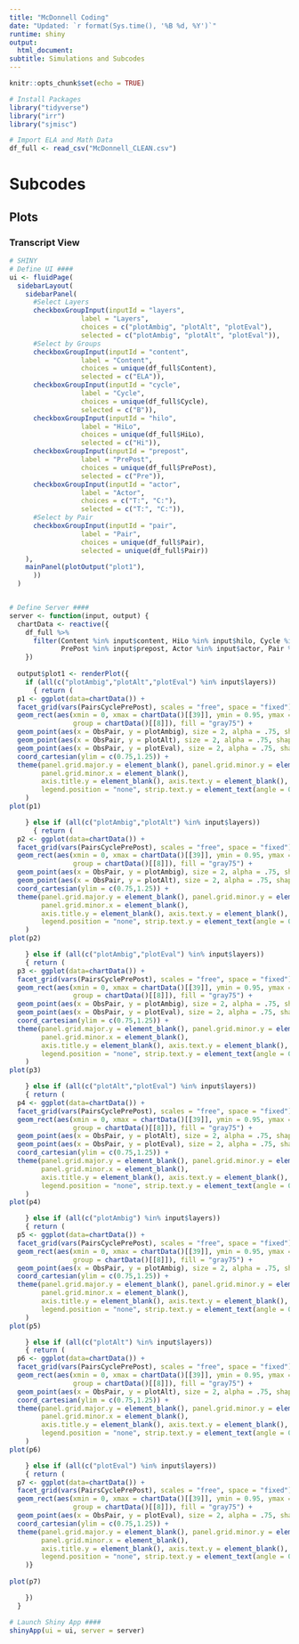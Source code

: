 ```yaml
---
title: "McDonnell Coding"
date: "Updated: `r format(Sys.time(), '%B %d, %Y')`"
runtime: shiny
output:
  html_document:
subtitle: Simulations and Subcodes
---
```


```r
knitr::opts_chunk$set(echo = TRUE)
```

```r
# Install Packages
library("tidyverse")
library("irr")
library("sjmisc")

```

``` r
# Import ELA and Math Data
df_full <- read_csv("McDonnell_CLEAN.csv")

```

# **Subcodes**
## Plots
### Transcript View
``` r

# SHINY
# Define UI ####
ui <- fluidPage(
  sidebarLayout(
    sidebarPanel(
      #Select Layers
      checkboxGroupInput(inputId = "layers", 
                  label = "Layers",
                  choices = c("plotAmbig", "plotAlt", "plotEval"),
                  selected = c("plotAmbig", "plotAlt", "plotEval")),
      #Select by Groups
      checkboxGroupInput(inputId = "content", 
                  label = "Content",
                  choices = unique(df_full$Content),
                  selected = c("ELA")),
      checkboxGroupInput(inputId = "cycle", 
                  label = "Cycle",
                  choices = unique(df_full$Cycle),
                  selected = c("B")),
      checkboxGroupInput(inputId = "hilo", 
                  label = "HiLo",
                  choices = unique(df_full$HiLo),
                  selected = c("Hi")),
      checkboxGroupInput(inputId = "prepost", 
                  label = "PrePost",
                  choices = unique(df_full$PrePost),
                  selected = c("Pre")),
      checkboxGroupInput(inputId = "actor", 
                  label = "Actor",
                  choices = c("T:", "C:"),
                  selected = c("T:", "C:")),
      #Select by Pair
      checkboxGroupInput(inputId = "pair", 
                  label = "Pair",
                  choices = unique(df_full$Pair),
                  selected = unique(df_full$Pair))
    ),
    mainPanel(plotOutput("plot1"),
      ))
  )


# Define Server ####
server <- function(input, output) {
  chartData <- reactive({
    df_full %>%
      filter(Content %in% input$content, HiLo %in% input$hilo, Cycle %in% input$cycle,
             PrePost %in% input$prepost, Actor %in% input$actor, Pair %in% input$pair)
    })
  
  output$plot1 <- renderPlot({
    if (all(c("plotAmbig","plotAlt","plotEval") %in% input$layers)) 
      { return (
  p1 <- ggplot(data=chartData()) +
  facet_grid(vars(PairsCyclePrePost), scales = "free", space = "fixed") +
  geom_rect(aes(xmin = 0, xmax = chartData()[[39]], ymin = 0.95, ymax = 1.05, 
                group = chartData()[[8]]), fill = "gray75") +
  geom_point(aes(x = ObsPair, y = plotAmbig), size = 2, alpha = .75, shape = "triangle", color = "green") +
  geom_point(aes(x = ObsPair, y = plotAlt), size = 2, alpha = .75, shape = "circle", color = "blue") +
  geom_point(aes(x = ObsPair, y = plotEval), size = 2, alpha = .75, shape = "square", color = "orange") +
  coord_cartesian(ylim = c(0.75,1.25)) +
  theme(panel.grid.major.y = element_blank(), panel.grid.minor.y = element_blank(), 
        panel.grid.minor.x = element_blank(),
        axis.title.y = element_blank(), axis.text.y = element_blank(), axis.ticks.y = element_blank(), 
        legend.position = "none", strip.text.y = element_text(angle = 0))
    )
plot(p1)

    } else if (all(c("plotAmbig","plotAlt") %in% input$layers)) 
      { return (
  p2 <- ggplot(data=chartData()) +
  facet_grid(vars(PairsCyclePrePost), scales = "free", space = "fixed") +
  geom_rect(aes(xmin = 0, xmax = chartData()[[39]], ymin = 0.95, ymax = 1.05, 
                group = chartData()[[8]]), fill = "gray75") +
  geom_point(aes(x = ObsPair, y = plotAmbig), size = 2, alpha = .75, shape = "triangle", color = "green") +
  geom_point(aes(x = ObsPair, y = plotAlt), size = 2, alpha = .75, shape = "circle", color = "blue") +
  coord_cartesian(ylim = c(0.75,1.25)) +
  theme(panel.grid.major.y = element_blank(), panel.grid.minor.y = element_blank(), 
        panel.grid.minor.x = element_blank(),
        axis.title.y = element_blank(), axis.text.y = element_blank(), axis.ticks.y = element_blank(), 
        legend.position = "none", strip.text.y = element_text(angle = 0))
    )
plot(p2)

    } else if (all(c("plotAmbig","plotEval") %in% input$layers))
    { return (
  p3 <- ggplot(data=chartData()) +
  facet_grid(vars(PairsCyclePrePost), scales = "free", space = "fixed") +
  geom_rect(aes(xmin = 0, xmax = chartData()[[39]], ymin = 0.95, ymax = 1.05, 
                group = chartData()[[8]]), fill = "gray75") +
  geom_point(aes(x = ObsPair, y = plotAmbig), size = 2, alpha = .75, shape = "triangle", color = "green") +
  geom_point(aes(x = ObsPair, y = plotEval), size = 2, alpha = .75, shape = "square", color = "orange") +
  coord_cartesian(ylim = c(0.75,1.25)) +
  theme(panel.grid.major.y = element_blank(), panel.grid.minor.y = element_blank(), 
        panel.grid.minor.x = element_blank(),
        axis.title.y = element_blank(), axis.text.y = element_blank(), axis.ticks.y = element_blank(), 
        legend.position = "none", strip.text.y = element_text(angle = 0))
    )
plot(p3)

    } else if (all(c("plotAlt","plotEval") %in% input$layers))
    { return (
  p4 <- ggplot(data=chartData()) +
  facet_grid(vars(PairsCyclePrePost), scales = "free", space = "fixed") +
  geom_rect(aes(xmin = 0, xmax = chartData()[[39]], ymin = 0.95, ymax = 1.05, 
                group = chartData()[[8]]), fill = "gray75") +
  geom_point(aes(x = ObsPair, y = plotAlt), size = 2, alpha = .75, shape = "circle", color = "blue") +
  geom_point(aes(x = ObsPair, y = plotEval), size = 2, alpha = .75, shape = "square", color = "orange") +
  coord_cartesian(ylim = c(0.75,1.25)) +
  theme(panel.grid.major.y = element_blank(), panel.grid.minor.y = element_blank(), 
        panel.grid.minor.x = element_blank(),
        axis.title.y = element_blank(), axis.text.y = element_blank(), axis.ticks.y = element_blank(), 
        legend.position = "none", strip.text.y = element_text(angle = 0))
    )
plot(p4)

    } else if (all(c("plotAmbig") %in% input$layers))
    { return (
  p5 <- ggplot(data=chartData()) +
  facet_grid(vars(PairsCyclePrePost), scales = "free", space = "fixed") +
  geom_rect(aes(xmin = 0, xmax = chartData()[[39]], ymin = 0.95, ymax = 1.05, 
                group = chartData()[[8]]), fill = "gray75") +
  geom_point(aes(x = ObsPair, y = plotAmbig), size = 2, alpha = .75, shape = "triangle", color = "green") +
  coord_cartesian(ylim = c(0.75,1.25)) +
  theme(panel.grid.major.y = element_blank(), panel.grid.minor.y = element_blank(), 
        panel.grid.minor.x = element_blank(),
        axis.title.y = element_blank(), axis.text.y = element_blank(), axis.ticks.y = element_blank(), 
        legend.position = "none", strip.text.y = element_text(angle = 0))
    )
plot(p5)

    } else if (all(c("plotAlt") %in% input$layers))
    { return (
  p6 <- ggplot(data=chartData()) +
  facet_grid(vars(PairsCyclePrePost), scales = "free", space = "fixed") +
  geom_rect(aes(xmin = 0, xmax = chartData()[[39]], ymin = 0.95, ymax = 1.05, 
                group = chartData()[[8]]), fill = "gray75") +
  geom_point(aes(x = ObsPair, y = plotAlt), size = 2, alpha = .75, shape = "circle", color = "blue") +
  coord_cartesian(ylim = c(0.75,1.25)) +
  theme(panel.grid.major.y = element_blank(), panel.grid.minor.y = element_blank(), 
        panel.grid.minor.x = element_blank(),
        axis.title.y = element_blank(), axis.text.y = element_blank(), axis.ticks.y = element_blank(), 
        legend.position = "none", strip.text.y = element_text(angle = 0))
    )
plot(p6)

    } else if (all(c("plotEval") %in% input$layers))
    { return (
  p7 <- ggplot(data=chartData()) +
  facet_grid(vars(PairsCyclePrePost), scales = "free", space = "fixed") +
  geom_rect(aes(xmin = 0, xmax = chartData()[[39]], ymin = 0.95, ymax = 1.05, 
                group = chartData()[[8]]), fill = "gray75") +
  geom_point(aes(x = ObsPair, y = plotEval), size = 2, alpha = .75, shape = "square", color = "orange") +
  coord_cartesian(ylim = c(0.75,1.25)) +
  theme(panel.grid.major.y = element_blank(), panel.grid.minor.y = element_blank(), 
        panel.grid.minor.x = element_blank(),
        axis.title.y = element_blank(), axis.text.y = element_blank(), axis.ticks.y = element_blank(), 
        legend.position = "none", strip.text.y = element_text(angle = 0))
    )}
      
plot(p7)

    })
  }

# Launch Shiny App ####
shinyApp(ui = ui, server = server)

```
